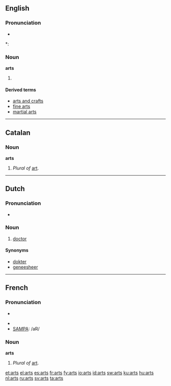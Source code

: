 ==English==

===Pronunciation===
* {{audio|en-us-arts.ogg|Audio (US)}}

*: {{rhymes|ɑː(r)ts}}

===Noun===
'''arts'''

# {{plural of|[[art]]}}

====Derived terms====
* [[arts and crafts]]
* [[fine arts]]
* [[martial arts]]

----

==Catalan==

===Noun===
'''arts''' {{f}} {{p}}

# ''Plural of'' [[art]].

----

==Dutch==

===Pronunciation===
* {{audio|Nl-arts.ogg|audio}}

===Noun===
{{nl-noun|g1=m|g2=f|artsen|artsje}}

# [[doctor]]

====Synonyms====
* [[dokter]]
* [[geneesheer]]

----

==French==

===Pronunciation===
* {{audio|en-us-arts.ogg|Audio (US)}}

* {{IPA|/aʁ/}}
* [[w:SAMPA|SAMPA]]: /aR/

===Noun===
'''arts''' {{m}} {{p}}

# ''Plural of'' [[art]].

[[et:arts]]
[[el:arts]]
[[es:arts]]
[[fr:arts]]
[[fy:arts]]
[[io:arts]]
[[id:arts]]
[[sw:arts]]
[[ku:arts]]
[[hu:arts]]
[[nl:arts]]
[[ru:arts]]
[[sv:arts]]
[[ta:arts]]